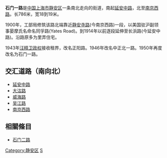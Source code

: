 {{noteTA
|G1=Unit
}}
{{Infobox China Road
|路牌类型=Shanghai
|中文道路名称=石门一路
|走向1=南
|走向2=北
|走向1(E)=S
|道路英文名=Shimen Rd.(No.1)
|走向2(E)=N
|图片=Shimen Road.jpg
|图片说明=石门一路[[吴江路|吴江路]]口，[[威海路_(上海)|威海路]]方向
|道路属性=普通道路
|车速限制=40
|行车线数量= 双向两车道
|所在地区= {{CHN}}[[上海市|上海市]][[静安区|静安区]]
|起点=
|终点= 
|道路旧名= 同孚路、正阳路、中正北一路
|道路命名日期= 
|命名缘由=
|道路动工日期= 
}}

'''石门一路'''是[[中華人民共和國|中国]][[上海市|上海市]][[静安区|静安区]]一条南北走向的街道，南起[[延安中路_(上海)|延安中路]]，北至[[南京西路_(上海市)|南京西路]]。长786米，宽18到19米。

1900年，工部局修筑该路北端靠近[[静安寺路|静安寺路]](今南京西路)一段，以美国驻沪副领事晏摩氏名命名同孚路(Yates Road)。到1914年以前逐段延伸至长浜路(今延安中路)。沿路原多为里弄住宅。

1943年[[汪精卫政权|汪精卫政权]]接收租界，改名正阳路。1946年改名中正北一路。1950年再度改名为石门一路。

== 交汇道路（南向北） ==
*[[延安中路|延安中路]]
*[[大沽路|大沽路]]
*[[威海路|威海路]]
*[[吴江路|吴江路]]
*[[南京西路|南京西路]]

==相關條目==
*[[石门二路|石门二路]]

{{SH-stub}}

[[Category:静安区|Category:静安区]]
[[Category:上海道路|S]]